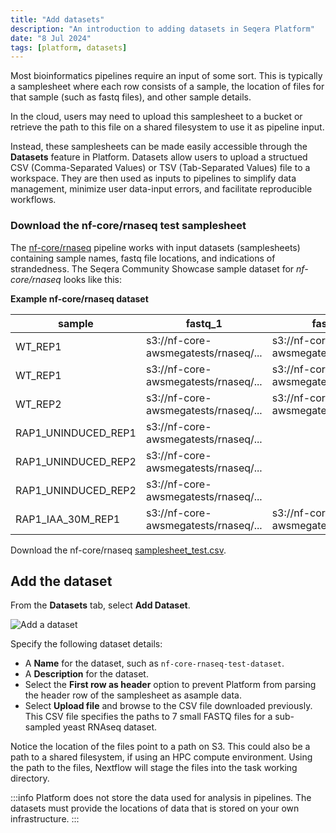 ```yaml
---
title: "Add datasets"
description: "An introduction to adding datasets in Seqera Platform"
date: "8 Jul 2024"
tags: [platform, datasets]
---
```



Most bioinformatics pipelines require an input of some sort. This is typically a samplesheet where each row consists of a sample, the location of files for that sample (such as fastq files), and other sample details.

In the cloud, users may need to upload this samplesheet to a bucket or retrieve the path to this file on a shared filesystem to use it as pipeline input.

Instead, these samplesheets can be made easily accessible through the **Datasets** feature in Platform. Datasets allow users to upload a structued CSV (Comma-Separated Values) or TSV (Tab-Separated Values) file to a workspace. They are then used as inputs to pipelines to simplify data management, minimize user data-input errors, and facilitate reproducible workflows.

### Download the nf-core/rnaseq test samplesheet

The [nf-core/rnaseq](https://github.com/nf-core/rnaseq) pipeline works with input datasets (samplesheets) containing sample names, fastq file locations, and indications of strandedness. The Seqera Community Showcase sample dataset for _nf-core/rnaseq_ looks like this:

**Example nf-core/rnaseq dataset**

<center>

| sample              | fastq_1                              | fastq_2                              | strandedness |
| ------------------- | ------------------------------------ | ------------------------------------ | ------------ |
| WT_REP1             | s3://nf-core-awsmegatests/rnaseq/... | s3://nf-core-awsmegatests/rnaseq/... | reverse      |
| WT_REP1             | s3://nf-core-awsmegatests/rnaseq/... | s3://nf-core-awsmegatests/rnaseq/... | reverse      |
| WT_REP2             | s3://nf-core-awsmegatests/rnaseq/... | s3://nf-core-awsmegatests/rnaseq/... | reverse      |
| RAP1_UNINDUCED_REP1 | s3://nf-core-awsmegatests/rnaseq/... |                                      | reverse      |
| RAP1_UNINDUCED_REP2 | s3://nf-core-awsmegatests/rnaseq/... |                                      | reverse      |
| RAP1_UNINDUCED_REP2 | s3://nf-core-awsmegatests/rnaseq/... |                                      | reverse      |
| RAP1_IAA_30M_REP1   | s3://nf-core-awsmegatests/rnaseq/... | s3://nf-core-awsmegatests/rnaseq/... | reverse      |

</center>

Download the nf-core/rnaseq [samplesheet_test.csv](samplesheet_test.csv).

## Add the dataset

From the **Datasets** tab, select **Add Dataset**.

![Add a dataset](assets/sp-cloud-add-a-dataset.gif)

Specify the following dataset details:

- A **Name** for the dataset, such as `nf-core-rnaseq-test-dataset`.
- A **Description** for the dataset.
- Select the **First row as header** option to prevent Platform from parsing the header row of the samplesheet as asample data.
- Select **Upload file** and browse to the CSV file downloaded previously. This CSV file specifies the paths to 7 small FASTQ files for a sub-sampled yeast RNAseq dataset.

Notice the location of the files point to a path on S3. This could also be a path to a shared filesystem, if using an HPC compute environment. Using the path to the files, Nextflow will stage the files into the task working directory. 

:::info
Platform does not store the data used for analysis in pipelines. The datasets must provide the locations of data that is stored on your own infrastructure.
:::
